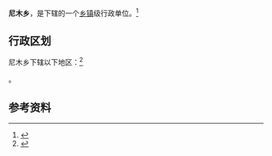 {{中国乡级行政区|54/21/33/202/000}}

'''尼木乡'''，是{{PRC admin/fullname|54/21/33/202/000|3}}下辖的一个[[乡镇|乡镇]]级行政单位。<ref>{{PRC admin/ref sgc|{{PRC admin/parent|54/21/33/202/000}}}}</ref>

== 行政区划 ==

尼木乡下辖以下地区：<ref>{{PRC admin/ref sgc|54/21/33/202/000}}</ref>

{{PRC admin/children|54/21/33/202/000}}。

== 参考资料 ==

{{reflist}}

{{行政区划小作品}}
{{PRC admin/navcat|54/21/33/202/000}}